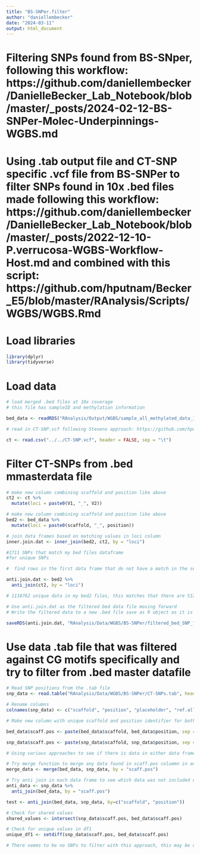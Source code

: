 ```yaml
---
title: "BS-SNPer.filter"
author: "daniellembecker"
date: "2024-03-11"
output: html_document
---
```


# Filtering SNPs found from BS-SNper, following this workflow: https://github.com/daniellembecker/DanielleBecker_Lab_Notebook/blob/master/_posts/2024-02-12-BS-SNPer-Molec-Underpinnings-WGBS.md

# Using .tab output file and CT-SNP specific .vcf file from BS-SNPer to filter SNPs found in 10x .bed files made following this workflow: https://github.com/daniellembecker/DanielleBecker_Lab_Notebook/blob/master/_posts/2022-12-10-P.verrucosa-WGBS-Workflow-Host.md and combined with this script: https://github.com/hputnam/Becker_E5/blob/master/RAnalysis/Scripts/WGBS/WGBS.Rmd

# Load libraries 

```r
library(dplyr)
library(tidyverse)
```

# Load data

```r
# load merged .bed files at 10x coverage
# this file has sampleID and methylation information

bed_data <- readRDS("RAnalysis/Output/WGBS/sample_all_methylated_data_10x.Rdata") #read in info

# read in CT-SNP.vcf following Stevens approach: https://github.com/hputnam/Geoduck_Meth/blob/master/code/15-filtering-ct-snps.Rmd

ct <- read.csv("../../CT-SNP.vcf", header = FALSE, sep = "\t")
```

# Filter CT-SNPs from .bed mmasterdata file

```r
# make new column combining scaffold and position like above 
ct2 <- ct %>% 
  mutate(loci = paste0(V1, "_", V2))

# make new column combining scaffold and position like above 
bed2 <- bed_data %>%
  mutate(loci = paste0(scaffold, "_", position))

# join data frames based on matching values in loci column
inner.join.dat <- inner_join(bed2, ct2, by = "loci")

#1711 SNPs that match my bed files dataframe
#for unique SNPs

#  find rows in the first data frame that do not have a match in the second data frame based on loci column

anti.join.dat <- bed2 %>%
  anti_join(ct2, by = "loci")

# 1118762 unique data in my bed2 files, this matches that there are 512 SNPs in my bed data frame

# Use anti.join.dat as the filtered bed data file moving forward 
# Write the filtered data to a new .bed file save as R object as it is too large

saveRDS(anti.join.dat, "RAnalysis/Data/WGBS/BS-SNPer/filtered_bed_SNP_file.Rdata")


```


# Use data .tab file that was filtered against CG motifs specifically and try to filter from .bed master datafile

```r
# Read SNP positions from the .tab file
snp_data <- read.table("RAnalysis/Data/WGBS/BS-SNPer/CT-SNPs.tab", header = FALSE)

# Rename columns
colnames(snp_data) <- c("scaffold", "position", "placeholder", "ref.allele", "alter.allele", "quality.score", "filter.status", "add.info", "genotype", "related.info")

# Make new column with unique scaffold and position identifier for both data frames to merge and  filter SNPs from snp_data

bed_data$scaff.pos <- paste(bed_data$scaffold, bed_data$position, sep = "-")

snp_data$scaff.pos <- paste(snp_data$scaffold, snp_data$position, sep = "-")

# Using various approaches to see if there is data in either data frame that matches, which would elude to there being SNPs to filter in the bed_data frame

# Try merge function to merge any data found in scaff.pos colummn in another dataframe
merge_data <- merge(bed_data, snp_data, by = "scaff.pos")

# Try anti join in each data frame to see which data was not included or would not be filtered, each data frame is unique
anti_data <- snp_data %>%
  anti_join(bed_data, by = "scaff.pos")

test <- anti_join(bed_data, snp_data, by=c("scaffold", "position"))

# Check for shared values
shared_values <- intersect(snp_data$scaff.pos, bed_data$scaff.pos)

# Check for unique values in df1
unique_df1 <- setdiff(snp_data$scaff.pos, bed_data$scaff.pos)

# There seems to be no SNPs to filter with this approach, this may be due to the fact that filtering to CG sites and the filtered motif file removed too many possible SNP positions.

```



